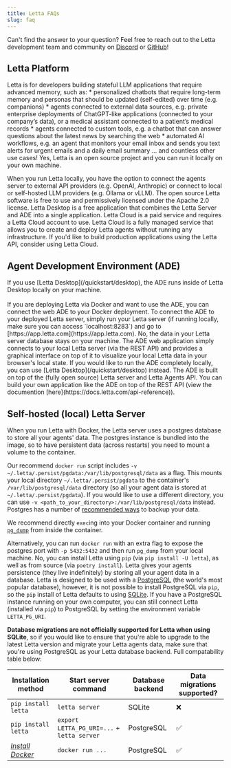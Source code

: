 ```yaml
---
title: Letta FAQs
slug: faq
---
```


Can't find the answer to your question?
Feel free to reach out to the Letta development team and community on [Discord](https://discord.gg/letta) or [GitHub](https://github.com/letta-ai/letta/issues)!

## Letta Platform
<AccordionGroup>
  <Accordion title="Who is Letta for?">
Letta is for developers building stateful LLM applications that require advanced memory, such as:
<Frame>
* personalized chatbots that require long-term memory and personas that should be updated (self-edited) over time (e.g. companions)
* agents connected to external data sources, e.g. private enterprise deployments of ChatGPT-like applications (connected to your company’s data), or a medical assistant connected to a patient’s medical records
* agents connected to custom tools, e.g. a chatbot that can answer questions about the latest news by searching the web
* automated AI workflows, e.g. an agent that monitors your email inbox and sends you text alerts for urgent emails and a daily email summary
</Frame>
... and countless other use cases!
  </Accordion>
  <Accordion title="Can I use Letta locally?">
Yes, Letta is an open source project and you can run it locally on your own machine.

When you run Letta locally, you have the option to connect the agents server to external API providers (e.g. OpenAI, Anthropic) or connect to local or self-hosted LLM providers (e.g. Ollama or vLLM).
  </Accordion>
  <Accordion title="Is Letta free to use?">
The open source Letta software is free to use and permissively licensed under the Apache 2.0 license.
Letta Desktop is a free application that combines the Letta Server and ADE into a single application.
Letta Cloud is a paid service and requires a Letta Cloud account to use.
  </Accordion>
  <Accordion title="What's the difference between open source Letta and Letta Cloud?">
Letta Cloud is a fully managed service that allows you to create and deploy Letta agents without running any infrastructure.
If you'd like to build production applications using the Letta API, consider using Letta Cloud.
  </Accordion>
</AccordionGroup>

## Agent Development Environment (ADE)
<AccordionGroup>
  <Accordion title="How do I use the ADE locally?">
If you use [Letta Desktop](/quickstart/desktop), the ADE runs inside of Letta Desktop locally on your machine.<br /><br />
If you are deploying Letta via Docker and want to use the ADE, you can connect the web ADE to your Docker deployment.
To connect the ADE to your deployed Letta server, simply run your Letta server (if running locally, make sure you can access `localhost:8283`) and go to [https://app.letta.com](https://app.letta.com).
  </Accordion>
  <Accordion title="If I connect the web ADE to my local server, does my agent data get uploaded to letta.com?">
No, the data in your Letta server database stays on your machine.
The ADE web application simply connects to your local Letta server (via the REST API) and provides a graphical interface on top of it to visualize your local Letta data in your browser's local state.
If you would like to run the ADE completely locally, you can use [Letta Desktop](/quickstart/desktop) instead.
  </Accordion>
  <Accordion title="Do I have to use your ADE? Can I build my own?">
The ADE is built on top of the (fully open source) Letta server and Letta Agents API.
You can build your own application like the ADE on top of the REST API (view the documention [here](https://docs.letta.com/api-reference)).
  </Accordion>
</AccordionGroup>

## Self-hosted (local) Letta Server
<AccordionGroup>
  <Accordion title="Where is my agent data stored?">
When you run Letta with Docker, the Letta server uses a postgres database to store all your agents' data.
The postgres instance is bundled into the image, so to have persistent data (across restarts) you need to mount a volume to the container.

Our recommend `docker run` script includes `-v ~/.letta/.persist/pgdata:/var/lib/postgresql/data` as a flag.
This mounts your local directory `~/.letta/.persist/pgdata` to the container's `/var/lib/postgresql/data` directory (so all your agent data is stored at `~/.letta/.persist/pgdata`).
If you would like to use a different directory, you can use `-v <path_to_your_directory>:/var/lib/postgresql/data` instead.
  </Accordion>
  <Accordion title="How can I back up my postgres data?">
Postgres has a number of [recommended ways](https://www.postgresql.org/docs/current/backup.html) to backup your data.

We recommend directly `exec`ing into your Docker container and running [`pg_dump`](https://www.postgresql.org/docs/current/app-pgdump.html) from inside the container.

Alternatively, you can run `docker run` with an extra flag to expose the postgres port with `-p 5432:5432` and then run `pg_dump` from your local machine.
  </Accordion>
  <Accordion title="Do I need to install Docker to use Letta?">
No, you can install Letta using `pip` (via `pip install -U letta`), as well as from source (via `poetry install`).
  </Accordion>
  <Accordion title="What's the difference between installing with pip vs Docker?">
Letta gives your agents persistence (they live indefinitely) by storing all your agent data in a database.
Letta is designed to be used with a [PostgreSQL](https://en.wikipedia.org/wiki/PostgreSQL) (the world's most popular database), however, it is not possible to install PostgreSQL via `pip`, so the `pip` install of Letta defaults to using [SQLite](https://www.sqlite.org/).
If you have a PostgreSQL instance running on your own computer, you can still connect Letta (installed via `pip`) to PostgreSQL by setting the environment variable `LETTA_PG_URI`.

**Database migrations are not officially supported for Letta when using SQLite**, so if you would like to ensure that you're able to upgrade to the latest Letta version and migrate your Letta agents data, make sure that you're using PostgreSQL as your Letta database backend.
Full compatability table below:

| Installation method | Start server command | Database backend | Data migrations supported? |
|---|---|---|---|
| `pip install letta` | `letta server` | SQLite | ❌ |
| `pip install letta` | `export LETTA_PG_URI=...` + `letta server` | PostgreSQL | ✅ |
| *[Install Docker](https://www.docker.com/get-started/)*  |`docker run ...` | PostgreSQL | ✅ |
  </Accordion>
</AccordionGroup>
